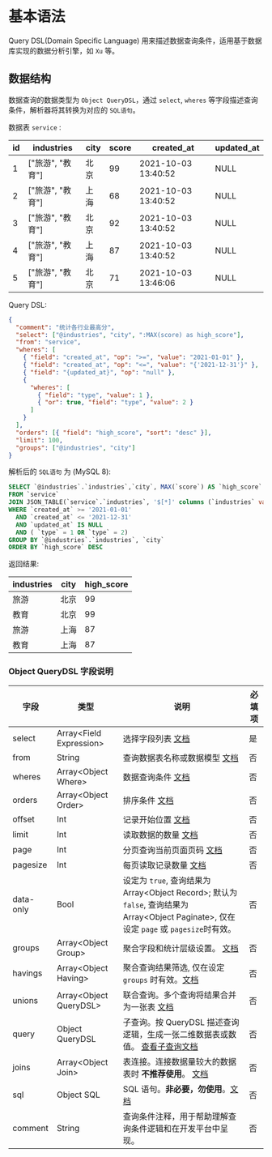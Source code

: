 # 基本语法

Query DSL(Domain Specific Language) 用来描述数据查询条件，适用基于数据库实现的数据分析引擎，如 `Xu` 等。

## 数据结构

数据查询的数据类型为 `Object QueryDSL`，通过 `select`, `wheres` 等字段描述查询条件，解析器将其转换为对应的 `SQL语句`。

数据表 `service` :

| id  | industries       | city | score | created_at          | updated_at |
| --- | ---------------- | ---- | ----- | ------------------- | ---------- |
| 1   | ["旅游", "教育"] | 北京 | 99    | 2021-10-03 13:40:52 | NULL       |
| 2   | ["旅游", "教育"] | 上海 | 68    | 2021-10-03 13:40:52 | NULL       |
| 3   | ["旅游", "教育"] | 北京 | 92    | 2021-10-03 13:40:52 | NULL       |
| 4   | ["旅游", "教育"] | 上海 | 87    | 2021-10-03 13:40:52 | NULL       |
| 5   | ["旅游", "教育"] | 北京 | 71    | 2021-10-03 13:46:06 | NULL       |

Query DSL:

```json
{
  "comment": "统计各行业最高分",
  "select": ["@industries", "city", ":MAX(score) as high_score"],
  "from": "service",
  "wheres": [
    { "field": "created_at", "op": ">=", "value": "2021-01-01" },
    { "field": "created_at", "op": "<=", "value": "{'2021-12-31'}" },
    { "field": "{updated_at}", "op": "null" },
    {
      "wheres": [
        { "field": "type", "value": 1 },
        { "or": true, "field": "type", "value": 2 }
      ]
    }
  ],
  "orders": [{ "field": "high_score", "sort": "desc" }],
  "limit": 100,
  "groups": ["@industries", "city"]
}
```

解析后的 `SQL语句` 为 (MySQL 8):

```sql
SELECT `@industries`.`industries`,`city`, MAX(`score`) AS `high_score`
FROM `service`
JOIN JSON_TABLE(`service`.`industries`, '$[*]' columns (`industries` varchar(50) path '$') ) as `@industries`
WHERE `created_at` >= '2021-01-01'
  AND `created_at` <= '2021-12-31'
  AND `updated_at` IS NULL
  AND ( `type` = 1 OR `type` = 2)
GROUP BY `@industries`.`industries`, `city`
ORDER BY `high_score` DESC
```

返回结果:

| industries | city | high_score |
| ---------- | ---- | ---------- |
| 旅游       | 北京 | 99         |
| 教育       | 北京 | 99         |
| 旅游       | 上海 | 87         |
| 教育       | 上海 | 87         |

### Object QueryDSL 字段说明

| 字段      | 类型                      | 说明                                                                                                                                         | 必填项 |
| --------- | ------------------------- | -------------------------------------------------------------------------------------------------------------------------------------------- | ------ |
| select    | Array\<Field Expression\> | 选择字段列表 [文档](手册/QueryDSL/查询条件)                                                                                                  | 是     |
| from      | String                    | 查询数据表名称或数据模型 [文档](手册/QueryDSL/查询条件)                                                                                      | 否     |
| wheres    | Array\<Object Where\>     | 数据查询条件 [文档](手册/QueryDSL/查询条件)                                                                                                  | 否     |
| orders    | Array\<Object Order\>     | 排序条件 [文档](手册/QueryDSL/排序条件)                                                                                                      | 否     |
| offset    | Int                       | 记录开始位置 [文档](手册/QueryDSL/查询条件)                                                                                                  | 否     |
| limit     | Int                       | 读取数据的数量 [文档](手册/QueryDSL/查询条件)                                                                                                | 否     |
| page      | Int                       | 分页查询当前页面页码 [文档](手册/QueryDSL/查询条件)                                                                                          | 否     |
| pagesize  | Int                       | 每页读取记录数量 [文档](手册/QueryDSL/查询条件)                                                                                              | 否     |
| data-only | Bool                      | 设定为 `true`, 查询结果为 Array\<Object Record\>; 默认为 `false`, 查询结果为 Array\<Object Paginate\>, 仅在设定 `page` 或 `pagesize`时有效。 | 否     |
| groups    | Array\<Object Group\>     | 聚合字段和统计层级设置。 [文档](手册/QueryDSL/聚合查询)                                                                                      | 否     |
| havings   | Array\<Object Having\>    | 聚合查询结果筛选, 仅在设定 `groups` 时有效。[文档](手册/QueryDSL/聚合查询)                                                                   | 否     |
| unions    | Array\<Object QueryDSL\>  | 联合查询。多个查询将结果合并为一张表 [文档](手册/QueryDSL/联合查询)                                                                          | 否     |
| query     | Object QueryDSL           | 子查询。按 QueryDSL 描述查询逻辑，生成一张二维数据表或数值。 [查看子查询文档](手册/QueryDSL/子查询)                                          | 否     |
| joins     | Array\<Object Join\>      | 表连接。连接数据量较大的数据表时 **不推荐使用**。 [文档](手册/QueryDSL/子查询)                                                               | 否     |
| sql       | Object SQL                | SQL 语句。**非必要，勿使用**。[文档](手册/QueryDSL/子查询)                                                                                   | 否     |
| comment   | String                    | 查询条件注释，用于帮助理解查询条件逻辑和在开发平台中呈现。                                                                                   | 否     |

